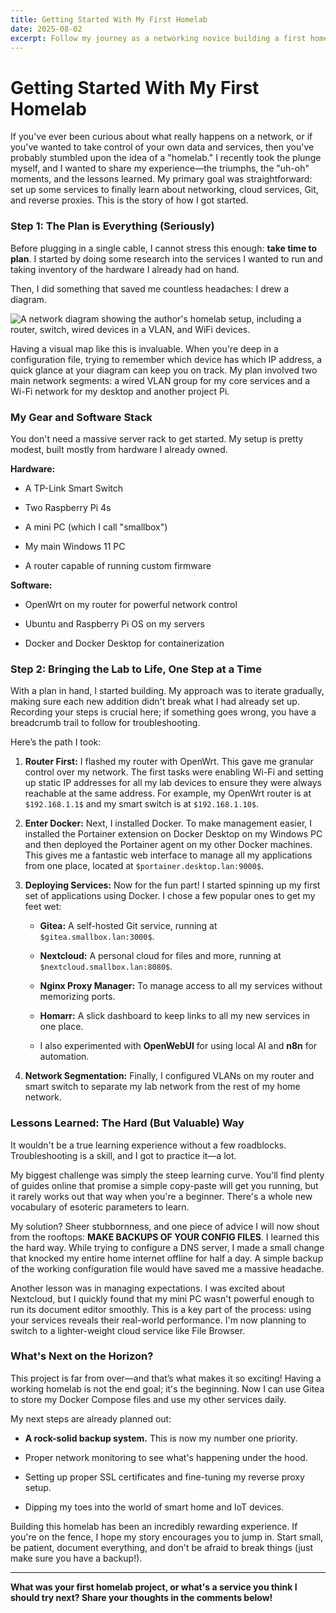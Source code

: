 ```yaml
---
title: Getting Started With My First Homelab
date: 2025-08-02
excerpt: Follow my journey as a networking novice building a first homelab. Learn about planning, the hardware and software I used, the challenges I faced, and the essential first services you can set up today.
---
```

# Getting Started With My First Homelab

If you've ever been curious about what really happens on a network, or if you've wanted to take control of your own data and services, then you've probably stumbled upon the idea of a "homelab." I recently took the plunge myself, and I wanted to share my experience—the triumphs, the "uh-oh" moments, and the lessons learned. My primary goal was straightforward: set up some services to finally learn about networking, cloud services, Git, and reverse proxies. This is the story of how I got started.

### Step 1: The Plan is Everything (Seriously)

Before plugging in a single cable, I cannot stress this enough: **take time to plan**. I started by doing some research into the services I wanted to run and taking inventory of the hardware I already had on hand.

Then, I did something that saved me countless headaches: I drew a diagram.

<img src="/portfolio/NetworkDiagram.jpg" alt="A network diagram showing the author's homelab setup, including a router, switch, wired devices in a VLAN, and WiFi devices." />

Having a visual map like this is invaluable. When you're deep in a configuration file, trying to remember which device has which IP address, a quick glance at your diagram can keep you on track. My plan involved two main network segments: a wired VLAN group for my core services and a Wi-Fi network for my desktop and another project Pi.
### My Gear and Software Stack

You don't need a massive server rack to get started. My setup is pretty modest, built mostly from hardware I already owned.

**Hardware:**

- A TP-Link Smart Switch
    
- Two Raspberry Pi 4s
    
- A mini PC (which I call "smallbox")
    
- My main Windows 11 PC
    
- A router capable of running custom firmware
    

**Software:**

- OpenWrt on my router for powerful network control
    
- Ubuntu and Raspberry Pi OS on my servers
    
- Docker and Docker Desktop for containerization
    

### Step 2: Bringing the Lab to Life, One Step at a Time

With a plan in hand, I started building. My approach was to iterate gradually, making sure each new addition didn't break what I had already set up. Recording your steps is crucial here; if something goes wrong, you have a breadcrumb trail to follow for troubleshooting.

Here’s the path I took:

1. **Router First:** I flashed my router with OpenWrt. This gave me granular control over my network. The first tasks were enabling Wi-Fi and setting up static IP addresses for all my lab devices to ensure they were always reachable at the same address. For example, my OpenWrt router is at `$192.168.1.1$` and my smart switch is at `$192.168.1.10$`.
    
2. **Enter Docker:** Next, I installed Docker. To make management easier, I installed the Portainer extension on Docker Desktop on my Windows PC and then deployed the Portainer agent on my other Docker machines. This gives me a fantastic web interface to manage all my applications from one place, located at `$portainer.desktop.lan:9000$`.
    
3. **Deploying Services:** Now for the fun part! I started spinning up my first set of applications using Docker. I chose a few popular ones to get my feet wet:
    
    - **Gitea:** A self-hosted Git service, running at `$gitea.smallbox.lan:3000$`.
        
    - **Nextcloud:** A personal cloud for files and more, running at `$nextcloud.smallbox.lan:8080$`.
        
    - **Nginx Proxy Manager:** To manage access to all my services without memorizing ports.
        
    - **Homarr:** A slick dashboard to keep links to all my new services in one place.
        
    - I also experimented with **OpenWebUI** for using local AI and **n8n** for automation.
        
4. **Network Segmentation:** Finally, I configured VLANs on my router and smart switch to separate my lab network from the rest of my home network.
    

### Lessons Learned: The Hard (But Valuable) Way

It wouldn't be a true learning experience without a few roadblocks. Troubleshooting is a skill, and I got to practice it—a lot.

My biggest challenge was simply the steep learning curve. You'll find plenty of guides online that promise a simple copy-paste will get you running, but it rarely works out that way when you're a beginner. There's a whole new vocabulary of esoteric parameters to learn.

My solution? Sheer stubbornness, and one piece of advice I will now shout from the rooftops: **MAKE BACKUPS OF YOUR CONFIG FILES**. I learned this the hard way. While trying to configure a DNS server, I made a small change that knocked my entire home internet offline for half a day. A simple backup of the working configuration file would have saved me a massive headache.

Another lesson was in managing expectations. I was excited about Nextcloud, but I quickly found that my mini PC wasn't powerful enough to run its document editor smoothly. This is a key part of the process: using your services reveals their real-world performance. I'm now planning to switch to a lighter-weight cloud service like File Browser.

### What's Next on the Horizon?

This project is far from over—and that’s what makes it so exciting! Having a working homelab is not the end goal; it's the beginning. Now I can use Gitea to store my Docker Compose files and use my other services daily.

My next steps are already planned out:

- **A rock-solid backup system.** This is now my number one priority.
    
- Proper network monitoring to see what's happening under the hood.
    
- Setting up proper SSL certificates and fine-tuning my reverse proxy setup.
    
- Dipping my toes into the world of smart home and IoT devices.
    

Building this homelab has been an incredibly rewarding experience. If you're on the fence, I hope my story encourages you to jump in. Start small, be patient, document everything, and don't be afraid to break things (just make sure you have a backup!).

---

**What was your first homelab project, or what's a service you think I should try next? Share your thoughts in the comments below!**